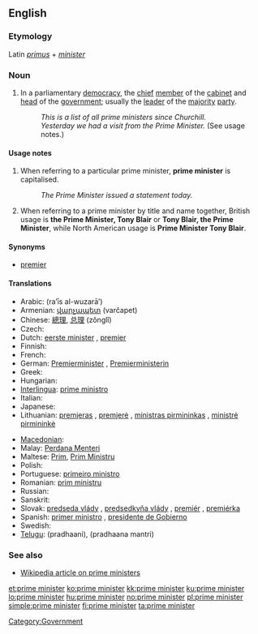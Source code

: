 ==English==

===Etymology===
Latin ''[[primus]]'' + ''[[minister]]''

===Noun===
{{en-noun|sg=[[prime]] [[minister]]}}

# In a parliamentary [[democracy]], the [[chief]] [[member]] of the [[cabinet]] and [[head]] of the [[government]]; usually the [[leader]] of the [[majority]] [[party]].
#: ''This is a list of all prime ministers since Churchill.''
#: ''Yesterday we had a visit from the Prime Minister.'' (See usage notes.)

====Usage notes====
# When referring to a particular prime minister, '''prime minister''' is capitalised.
#: ''The Prime Minister issued a statement today.''
# When referring to a prime minister by title and name together, British usage is '''the Prime Minister, Tony Blair''' or '''Tony Blair, the Prime Minister''', while North American usage is '''Prime Minister Tony Blair'''.

====Synonyms====
* [[premier]]

====Translations====
{{trans-top|in a Westminster-style democracy, the chief member of the cabinet and head of the government}}
* Arabic: {{Arab|[[رئيس الوزراء]]}} (ra’īs al-wuzarā’) {{m}}
* Armenian: [[վարչապետ]] (varčapet)
* Chinese: [[總理]], [[总理]] (zǒnglǐ)
* Czech: {{t-|cs|premiér|m}}
* Dutch: [[eerste minister]] {{m}}, [[premier#Dutch|premier]] {{m}}
* Finnish: {{t+|fi|pääministeri}}
* French: {{t+|fr|premier ministre|m}}
* German: [[Premierminister]] {{m}}, [[Premierministerin]] {{f}}
* Greek: {{t+|el|πρωθυπουργός|tr=prōthypourgós|sc=Grek}}
* Hungarian: {{t|hu|miniszterelnök}}
* [[Interlingua]]: [[prime ministro]]
* Italian: {{t-|it|primo ministro|m}}
* Japanese: {{t+|ja|首相|tr=[[しゅしょう]], [[shushō]]|sc=Jpan}}
* Lithuanian: [[premjeras]] {{m}}, [[premjerė]] {{f}}, [[ministras pirmininkas]] {{m}}, [[ministrė pirmininkė]] {{f}}
{{trans-mid}}
* [[Macedonian]]: {{t|mk|премиер|m|tr=premiér|sc=Cyrl}}
* Malay: [[Perdana Menteri]]
* Maltese: [[Prim]], [[Prim Ministru]]
* Polish: {{t+|pl|premier|m}}
* Portuguese: [[primeiro ministro]] {{m}}
* Romanian: [[prim ministru]]
* Russian: {{t+|ru|премьер-министр|m|tr=pr'em'jér-minístr|sc=Cyrl}}
* Sanskrit: {{t|sa|प्रधानमन्त्रिन्|tr=pradhānamantrin|sc=Deva}}
* Slovak: [[predseda vlády]] {{m}}, [[predsedkyňa vlády]] {{f}}, [[premiér]] {{m}}, [[premiérka]] {{f}}
* Spanish: [[primer ministro]] {{m}}, [[presidente de Gobierno]] {{m}}
* Swedish: {{t+|sv|premiärminister|c}}
* [[Telugu]]: {{t|te|ప్రధాని|sc=Telu}} (pradhaani), {{t|te|ప్రధాన మంత్రి|sc=Telu}} (pradhaana mantri)
{{trans-bottom}}

===See also===
* [[w:prime minister|Wikipedia article on prime ministers]]

[[Category:Government]]

[[et:prime minister]]
[[ko:prime minister]]
[[kk:prime minister]]
[[ku:prime minister]]
[[lo:prime minister]]
[[hu:prime minister]]
[[no:prime minister]]
[[pl:prime minister]]
[[simple:prime minister]]
[[fi:prime minister]]
[[ta:prime minister]]